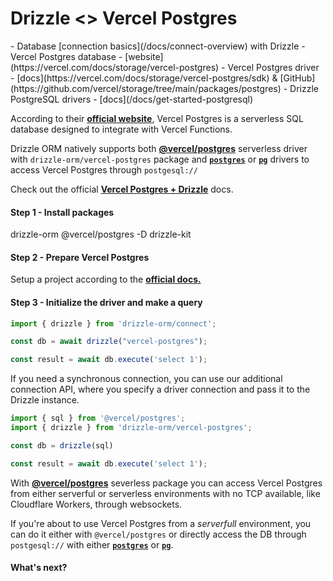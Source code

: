 
# Drizzle \<\> Vercel Postgres

<Prerequisites>
- Database [connection basics](/docs/connect-overview) with Drizzle
- Vercel Postgres database - [website](https://vercel.com/docs/storage/vercel-postgres)
- Vercel Postgres driver - [docs](https://vercel.com/docs/storage/vercel-postgres/sdk) & [GitHub](https://github.com/vercel/storage/tree/main/packages/postgres)
- Drizzle PostgreSQL drivers - [docs](/docs/get-started-postgresql)
</Prerequisites>

According to their **[official website](https://vercel.com/docs/storage/vercel-postgres)**,
Vercel Postgres is a serverless SQL database designed to integrate with Vercel Functions.

Drizzle ORM natively supports both **[@vercel/postgres](https://vercel.com/docs/storage/vercel-postgres)** serverless
driver with `drizzle-orm/vercel-postgres` package and **[`postgres`](#postgresjs)** or **[`pg`](#node-postgres)**
drivers to access Vercel Postgres through `postgesql://`

Check out the official **[Vercel Postgres + Drizzle](https://vercel.com/docs/storage/vercel-postgres/using-an-orm#drizzle)** docs.

#### Step 1 - Install packages

<Npm>
drizzle-orm @vercel/postgres
-D drizzle-kit
</Npm>

#### Step 2 - Prepare Vercel Postgres

Setup a project according to the **[official docs.](https://vercel.com/docs/storage/vercel-postgres/quickstart)** 

#### Step 3 - Initialize the driver and make a query

```typescript copy
import { drizzle } from 'drizzle-orm/connect';

const db = await drizzle("vercel-postgres");

const result = await db.execute('select 1');
```

If you need a synchronous connection, you can use our additional connection API, 
where you specify a driver connection and pass it to the Drizzle instance.

```typescript copy
import { sql } from '@vercel/postgres';
import { drizzle } from 'drizzle-orm/vercel-postgres';

const db = drizzle(sql)

const result = await db.execute('select 1');
```

With **[@vercel/postgres](https://vercel.com/docs/storage/vercel-postgres)** severless package
you can access Vercel Postgres from either serverful or serverless environments with no TCP available,
like Cloudflare Workers, through websockets.  
  
If you're about to use Vercel Postgres from a _serverfull_ environment, you can do it
either with `@vercel/postgres` or directly access the DB through `postgesql://` with 
either **[`postgres`](#postgresjs)** or **[`pg`](#node-postgres)**.

#### What's next?

<WhatsNextPostgres/>

